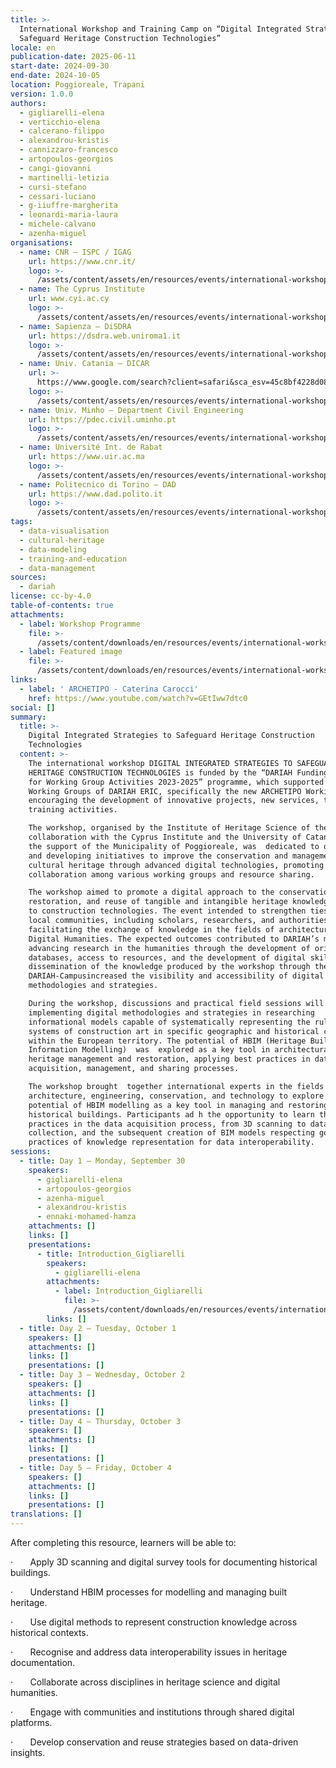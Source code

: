 ```yaml
---
title: >-
  International Workshop and Training Camp on “Digital Integrated Strategies to
  Safeguard Heritage Construction Technologies”
locale: en
publication-date: 2025-06-11
start-date: 2024-09-30
end-date: 2024-10-05
location: Poggioreale, Trapani
version: 1.0.0
authors:
  - gigliarelli-elena
  - verticchio-elena
  - calcerano-filippo
  - alexandrou-kristis
  - cannizzaro-francesco
  - artopoulos-georgios
  - cangi-giovanni
  - martinelli-letizia
  - cursi-stefano
  - cessari-luciano
  - g-iiuffre-margherita
  - leonardi-maria-laura
  - michele-calvano
  - azenha-miguel
organisations:
  - name: CNR – ISPC / IGAG
    url: https://www.cnr.it/
    logo: >-
      /assets/content/assets/en/resources/events/international-workshop-and-training-camp-on-digital-integrated-strategies-to-safeguard-heritage-construction-technologies/organisations/0/logo.png
  - name: The Cyprus Institute
    url: www.cyi.ac.cy
    logo: >-
      /assets/content/assets/en/resources/events/international-workshop-and-training-camp-on-digital-integrated-strategies-to-safeguard-heritage-construction-technologies/organisations/1/logo.png
  - name: Sapienza – DiSDRA
    url: https://dsdra.web.uniroma1.it
    logo: >-
      /assets/content/assets/en/resources/events/international-workshop-and-training-camp-on-digital-integrated-strategies-to-safeguard-heritage-construction-technologies/organisations/2/logo.png
  - name: Univ. Catania – DICAR
    url: >-
      https://www.google.com/search?client=safari&sca_esv=45c8bf4228d081b3&rls=en&q=Univ.+Catania+–+DICAR&source=lnms&fbs=AIIjpHxU7SXXniUZfeShr2fp4giZ1Y6MJ25_tmWITc7uy4KIeqDdErwP5rACeJAty2zADJhUlcNpDd__MuXliOKCPsLWUpyh-22KtRgK1GMRawRfg6usKfgaiRw126_SN5sjvmpTvOka4Zi-g7PcwqwjI9a4IiWm5xzm5uBHRdeEXWpJR7lv8i4s6f_mTIDQ3UNMhlQLmMbZ&sa=X&ved=2ahUKEwjJx76s1uyNAxWAQ6QEHcAIIbUQ0pQJegQIExAB&biw=1470&bih=840&dpr=2
    logo: >-
      /assets/content/assets/en/resources/events/international-workshop-and-training-camp-on-digital-integrated-strategies-to-safeguard-heritage-construction-technologies/organisations/3/logo.png
  - name: Univ. Minho – Department Civil Engineering
    url: https://pdec.civil.uminho.pt
    logo: >-
      /assets/content/assets/en/resources/events/international-workshop-and-training-camp-on-digital-integrated-strategies-to-safeguard-heritage-construction-technologies/organisations/4/logo.webp
  - name: Université Int. de Rabat
    url: https://www.uir.ac.ma
    logo: >-
      /assets/content/assets/en/resources/events/international-workshop-and-training-camp-on-digital-integrated-strategies-to-safeguard-heritage-construction-technologies/organisations/5/logo.png
  - name: Politecnico di Torino – DAD
    url: https://www.dad.polito.it
    logo: >-
      /assets/content/assets/en/resources/events/international-workshop-and-training-camp-on-digital-integrated-strategies-to-safeguard-heritage-construction-technologies/organisations/6/logo.jpg
tags:
  - data-visualisation
  - cultural-heritage
  - data-modeling
  - training-and-education
  - data-management
sources:
  - dariah
license: cc-by-4.0
table-of-contents: true
attachments:
  - label: Workshop Programme
    file: >-
      /assets/content/downloads/en/resources/events/international-workshop-and-training-camp-on-digital-integrated-strategies-to-safeguard-heritage-construction-technologies/attachments/0/file.pdf
  - label: Featured image
    file: >-
      /assets/content/downloads/en/resources/events/international-workshop-and-training-camp-on-digital-integrated-strategies-to-safeguard-heritage-construction-technologies/attachments/1/file.jpg
links:
  - label: ' ARCHETIPO - Caterina Carocci'
    href: https://www.youtube.com/watch?v=GEtIww7dtc0
social: []
summary:
  title: >-
    Digital Integrated Strategies to Safeguard Heritage Construction
    Technologies
  content: >-
    The international workshop DIGITAL INTEGRATED STRATEGIES TO SAFEGUARD
    HERITAGE CONSTRUCTION TECHNOLOGIES is funded by the “DARIAH Funding Scheme
    for Working Group Activities 2023-2025” programme, which supported  the
    Working Groups of DARIAH ERIC, specifically the new ARCHETIPO Working Group,
    encouraging the development of innovative projects, new services, tools, and
    training activities.

    The workshop, organised by the Institute of Heritage Science of the CNR, in
    collaboration with the Cyprus Institute and the University of Catania, with
    the support of the Municipality of Poggioreale, was  dedicated to discussing
    and developing initiatives to improve the conservation and management of
    cultural heritage through advanced digital technologies, promoting
    collaboration among various working groups and resource sharing.

    The workshop aimed to promote a digital approach to the conservation,
    restoration, and reuse of tangible and intangible heritage knowledge related
    to construction technologies. The event intended to strengthen ties with
    local communities, including scholars, researchers, and authorities,
    facilitating the exchange of knowledge in the fields of architecture and
    Digital Humanities. The expected outcomes contributed to DARIAH’s mission of
    advancing research in the humanities through the development of original
    databases, access to resources, and the development of digital skills. The
    dissemination of the knowledge produced by the workshop through the
    DARIAH-Campusincreased the visibility and accessibility of digital
    methodologies and strategies.

    During the workshop, discussions and practical field sessions will focued on
    implementing digital methodologies and strategies in researching
    informational models capable of systematically representing the rules and
    systems of construction art in specific geographic and historical contexts
    within the European territory. The potential of HBIM (Heritage Building
    Information Modelling)  was  explored as a key tool in architectural
    heritage management and restoration, applying best practices in data
    acquisition, management, and sharing processes.

    The workshop brought  together international experts in the fields of
    architecture, engineering, conservation, and technology to explore the
    potential of HBIM modelling as a key tool in managing and restoring
    historical buildings. Participants ad h the opportunity to learn the best
    practices in the data acquisition process, from 3D scanning to data
    collection, and the subsequent creation of BIM models respecting good
    practices of knowledge representation for data interoperability.
sessions:
  - title: Day 1 – Monday, September 30
    speakers:
      - gigliarelli-elena
      - artopoulos-georgios
      - azenha-miguel
      - alexandrou-kristis
      - ennaki-mohamed-hamza
    attachments: []
    links: []
    presentations:
      - title: Introduction_Gigliarelli
        speakers:
          - gigliarelli-elena
        attachments:
          - label: Introduction_Gigliarelli
            file: >-
              /assets/content/downloads/en/resources/events/international-workshop-and-training-camp-on-digital-integrated-strategies-to-safeguard-heritage-construction-technologies/sessions/0/presentations/0/attachments/0/file.pdf
        links: []
  - title: Day 2 – Tuesday, October 1
    speakers: []
    attachments: []
    links: []
    presentations: []
  - title: Day 3 – Wednesday, October 2
    speakers: []
    attachments: []
    links: []
    presentations: []
  - title: Day 4 – Thursday, October 3
    speakers: []
    attachments: []
    links: []
    presentations: []
  - title: Day 5 – Friday, October 4
    speakers: []
    attachments: []
    links: []
    presentations: []
translations: []
---
```

After completing this resource, learners will be able to:

·       Apply 3D scanning and digital survey tools for documenting historical buildings.

·       Understand HBIM processes for modelling and managing built heritage.

·       Use digital methods to represent construction knowledge across historical contexts.

·       Recognise and address data interoperability issues in heritage documentation.

·       Collaborate across disciplines in heritage science and digital humanities.

·       Engage with communities and institutions through shared digital platforms.

·       Develop conservation and reuse strategies based on data-driven insights.
